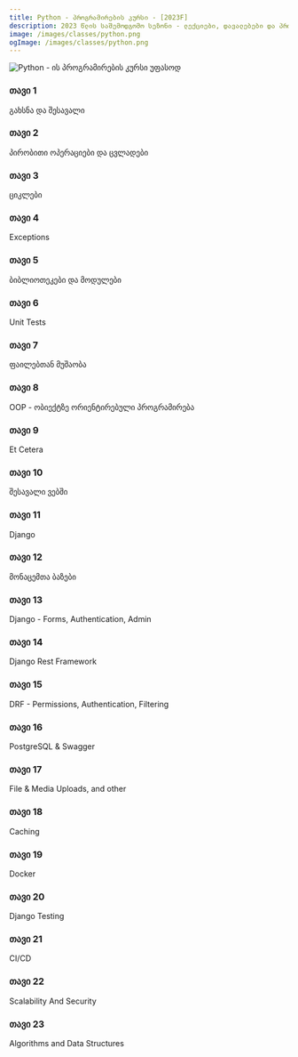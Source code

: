 ```yaml
---
title: Python - პროგრამირების კურსი - [2023F]
description: 2023 წლის საშემოდგომო სეზონი - ლექციები, დავალებები და პროექტები.
image: /images/classes/python.png
ogImage: /images/classes/python.png
---
```


<div className="grid sm:grid-cols-1 gap-4 mt-6">

<img alt="Python - ის პროგრამირების კურსი უფასოდ" src="/images/classes/python.png" />

<Card href="/classes/python/2023f/week-1">

### თავი 1

გახსნა და შესავალი

</Card>

<Card href="/classes/python/2023f/week-2">

### თავი 2

პირობითი ოპერაციები და ცვლადები

</Card>

<Card href="/classes/python/2023f/week-3">

### თავი 3

ციკლები

</Card>

<Card href="/classes/python/2023f/week-4">

### თავი 4

Exceptions

</Card>

<Card href="/classes/python/2023f/week-5">

### თავი 5

ბიბლიოთეკები და მოდულები

</Card>

<Card href="/classes/python/2023f/week-6">

### თავი 6

Unit Tests

</Card>

<Card href="/classes/python/2023f/week-7">

### თავი 7

ფაილებთან მუშაობა

</Card>

<Card href="/classes/python/2023f/week-8">

### თავი 8

OOP - ობიექტზე ორიენტირებული პროგრამირება

</Card>

<Card href="/classes/python/2023f/week-9">

### თავი 9

Et Cetera

</Card>

<Card href="/classes/python/2023f/week-10">

### თავი 10

შესავალი ვებში

</Card>

<Card href="/classes/python/2023f/week-11">

### თავი 11

Django

</Card>

<Card href="/classes/python/2023f/week-12">

### თავი 12

მონაცემთა ბაზები

</Card>

<Card href="/classes/python/2023f/week-13">

### თავი 13

Django - Forms, Authentication, Admin

</Card>

<Card href="/classes/python/2023f/week-14">

### თავი 14

Django Rest Framework

</Card>

<Card href="/classes/python/2023f/week-15">

### თავი 15

DRF - Permissions, Authentication, Filtering

</Card>

<Card href="/classes/python/2023f/week-16">

### თავი 16

PostgreSQL & Swagger

</Card>

<Card href="/classes/python/2023f/week-17">

### თავი 17

File & Media Uploads, and other

</Card>

<Card href="/classes/python/2023f/week-18">

### თავი 18

Caching

</Card>

<Card href="/classes/python/2023f/week-19">

### თავი 19

Docker

</Card>

<Card href="/classes/python/2023f/week-20">

### თავი 20

Django Testing

</Card>

<Card href="/classes/python/2023f/week-21">

### თავი 21

CI/CD

</Card>

<Card href="/classes/python/2023f/week-22">

### თავი 22

Scalability And Security

</Card>


<Card href="/classes/python/2023f/week-23">

### თავი 23

Algorithms and Data Structures

</Card>


</div>
